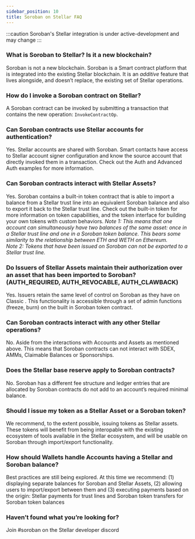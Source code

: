 ```yaml
---
sidebar_position: 10
title: Soroban on Stellar FAQ
---
```



:::caution
Soroban's Stellar integration is under active-development and may change
:::


### What is Soroban to Stellar? Is it a new blockchain? 
Soroban is not a new blockchain. Soroban is a Smart contract platform that is integrated into the existing Stellar blockchain. It is an *additive* feature that lives alongside, and doesn’t replace, the existing set of Stellar operations. 

### How do I invoke a Soroban contract on Stellar?
A Soroban contract can be invoked by submitting a transaction that contains the new operation: `InvokeContractOp`.

### Can Soroban contracts use Stellar accounts for authentication?
Yes. Stellar accounts are shared with Soroban. Smart contacts have access to Stellar account signer configuration and know the source account that directly invoked them in a transaction. Check out the Auth and Advanced Auth examples for more information.  

### Can Soroban contracts interact with Stellar Assets?
Yes. Soroban contains a built-in token contract that is able to import a balance from a Stellar trust line into an equivalent Soroban balance and also to export it back to the Stellar trust line. Check out the built-in token for more information on token capabilities, and the token interface for building your own tokens with custom behaviors. 
*Note 1: This means that one account can simultaneously have two balances of the same asset: once in a Stellar trust line and one in a Soroban token balance. This bears some similarity to the relationship between ETH and WETH on Ethereum.*   
*Note 2: Tokens that have been issued on Soroban can not be exported to a Stellar trust line.*

### Do Issuers of Stellar Assets maintain their authorization over an asset that has been imported to Soroban? (AUTH_REQUIRED, AUTH_REVOCABLE, AUTH_CLAWBACK)
Yes. Issuers retain the same level of control on Soroban as they have on Classic . This functionality is accessible through a set of admin functions (freeze, burn) on the built in Soroban token contract.

### Can Soroban contracts interact with any other Stellar operations?
No. Aside from the interactions with Accounts and Assets as mentioned above. This means that Soroban contracts can not interact with SDEX, AMMs, Claimable Balances or Sponsorships.  

### Does the Stellar base reserve apply to Soroban contracts? 
No. Soroban has a different fee structure and ledger entries that are allocated by Soroban contracts do not add to an account’s required minimal balance.

### Should I issue my token as a Stellar Asset or a Soroban token? 
We recommend, to the extent possible, issuing tokens as Stellar assets. These tokens will benefit from being interopable with the existing ecosystem of tools available in the Stellar ecosystem, and will be usable on Soroban through import/export functionality. 

### How should Wallets handle Accounts having a Stellar and Soroban balance? 
Best practices are still being explored. At this time we recommend: (1) displaying separate balances for Soroban and Stellar Assets, (2) allowing users to import/export between them and (3) executing payments based on the origin: Stellar payments for trust lines and Soroban token transfers for Soroban token balances  

### Haven’t found what you’re looking for? 
Join #soroban on the Stellar developer discord
